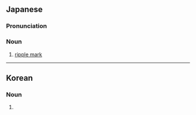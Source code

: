 ==Japanese==
{{wikipedia|lang=ja}}
{{ja-kanjitab|れん|こん|yomi=o}}

===Pronunciation===
{{ja-pron|yomi=o|れんこん}}

===Noun===
{{ja-noun|れんこん}}

# {{lb|sort=れんこん|ja|geology}} [[ripple mark]]

----

==Korean==
{{ko-hanjatab}}

===Noun===
{{ko-noun|hangeul=연흔}}

# {{hanja form of|연흔|[[ripple mark]]}}